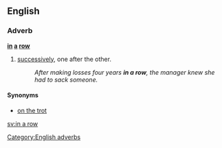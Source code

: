 ==English==

===Adverb===
'''[[in]] [[a]] [[row]]'''

# [[successively]], one after the other.
#:''After making losses four years '''in a row''', the manager knew she had to sack someone.''

====Synonyms====
*[[on the trot]]

[[Category:English adverbs]]

[[sv:in a row]]